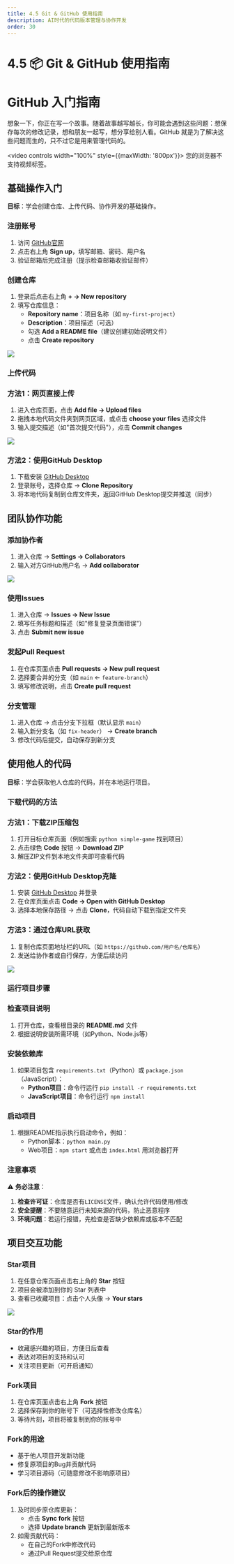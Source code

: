 ```yaml
---
title: 4.5 Git & GitHub 使用指南
description: AI时代的代码版本管理与协作开发
order: 30
---
```


# 4.5 📦 Git & GitHub 使用指南

# GitHub 入门指南

想象一下，你正在写一个故事。随着故事越写越长，你可能会遇到这些问题：想保存每次的修改记录，想和朋友一起写，想分享给别人看。GitHub 就是为了解决这些问题而生的，只不过它是用来管理代码的。

<video controls width="100%" style={{maxWidth: '800px'}}>
  <source src="https://minio.xiaofeng.show/ai-code/4.5.mp4" type="video/mp4" />
  您的浏览器不支持视频标签。
</video>

## 基础操作入门

**目标**：学会创建仓库、上传代码、协作开发的基础操作。

### 注册账号

1. 访问 [GitHub官网](https://github.com/)
2. 点击右上角 **Sign up**，填写邮箱、密码、用户名
3. 验证邮箱后完成注册（提示检查邮箱收验证邮件）

### 创建仓库

1. 登录后点击右上角 **+ → New repository**
2. 填写仓库信息：
    - **Repository name**：项目名称（如 `my-first-project`）
    - **Description**：项目描述（可选）
    - 勾选 **Add a README file**（建议创建初始说明文件）
    - 点击 **Create repository**

![](https://s.web.cafe/aimaker/images/getting-started/github/create-repo.webp)

### 上传代码

### 方法1：网页直接上传

1. 进入仓库页面，点击 **Add file → Upload files**
2. 拖拽本地代码文件夹到网页区域，或点击 **choose your files** 选择文件
3. 输入提交描述（如"首次提交代码"），点击 **Commit changes**

![](https://s.web.cafe/aimaker/images/getting-started/github/upload-code.webp)

### 方法2：使用GitHub Desktop

1. 下载安装 [GitHub Desktop](https://desktop.github.com/)
2. 登录账号，选择仓库 → **Clone Repository**
3. 将本地代码复制到仓库文件夹，返回GitHub Desktop提交并推送（同步）

## 团队协作功能

### 添加协作者

1. 进入仓库 → **Settings → Collaborators**
2. 输入对方GitHub用户名 → **Add collaborator**

![](https://s.web.cafe/aimaker/images/getting-started/github/add-collaborator.webp)

### 使用Issues

1. 进入仓库 → **Issues → New Issue**
2. 填写任务标题和描述（如"修复登录页面错误"）
3. 点击 **Submit new issue**

### 发起Pull Request

1. 在仓库页面点击 **Pull requests → New pull request**
2. 选择要合并的分支（如 `main` ← `feature-branch`）
3. 填写修改说明，点击 **Create pull request**

### 分支管理

1. 进入仓库 → 点击分支下拉框（默认显示 `main`）
2. 输入新分支名（如 `fix-header`） → **Create branch**
3. 修改代码后提交，自动保存到新分支

## 使用他人的代码

**目标**：学会获取他人仓库的代码，并在本地运行项目。

### 下载代码的方法

### 方法1：下载ZIP压缩包

1. 打开目标仓库页面（例如搜索 `python simple-game` 找到项目）
2. 点击绿色 **Code** 按钮 → **Download ZIP**
3. 解压ZIP文件到本地文件夹即可查看代码

### 方法2：使用GitHub Desktop克隆

1. 安装 [GitHub Desktop](https://desktop.github.com/) 并登录
2. 在仓库页面点击 **Code → Open with GitHub Desktop**
3. 选择本地保存路径 → 点击 **Clone**，代码自动下载到指定文件夹

### 方法3：通过仓库URL获取

1. 复制仓库页面地址栏的URL（如 `https://github.com/用户名/仓库名`）
2. 发送给协作者或自行保存，方便后续访问

![](https://s.web.cafe/aimaker/images/getting-started/github/clone-repo.webp)

### 运行项目步骤

### 检查项目说明

1. 打开仓库，查看根目录的 **README.md** 文件
2. 根据说明安装所需环境（如Python、Node.js等）

### 安装依赖库

1. 如果项目包含 `requirements.txt`（Python）或 `package.json`（JavaScript）：
    - **Python项目**：命令行运行 `pip install -r requirements.txt`
    - **JavaScript项目**：命令行运行 `npm install`

### 启动项目

1. 根据README指示执行启动命令，例如：
    - Python脚本：`python main.py`
    - Web项目：`npm start` 或点击 `index.html` 用浏览器打开

### 注意事项

⚠️ **务必注意**：

1. **检查许可证**：仓库是否有`LICENSE`文件，确认允许代码使用/修改
2. **安全提醒**：不要随意运行未知来源的代码，防止恶意程序
3. **环境问题**：若运行报错，先检查是否缺少依赖库或版本不匹配

## 项目交互功能

### Star项目

1. 在任意仓库页面点击右上角的 **Star** 按钮
2. 项目会被添加到你的 Star 列表中
3. 查看已收藏项目：点击个人头像 → **Your stars**

![](https://s.web.cafe/aimaker/images/getting-started/github/star-project.webp)

### Star的作用

- 收藏感兴趣的项目，方便日后查看
- 表达对项目的支持和认可
- 关注项目更新（可开启通知）

### Fork项目

1. 在仓库页面点击右上角 **Fork** 按钮
2. 选择保存到你的账号下（可选择性修改仓库名）
3. 等待片刻，项目将被复制到你的账号中

### Fork的用途

- 基于他人项目开发新功能
- 修复原项目的Bug并贡献代码
- 学习项目源码（可随意修改不影响原项目）

### Fork后的操作建议

1. 及时同步原仓库更新：
    - 点击 **Sync fork** 按钮
    - 选择 **Update branch** 更新到最新版本
2. 如需贡献代码：
    - 在自己的Fork中修改代码
    - 通过Pull Request提交给原仓库 